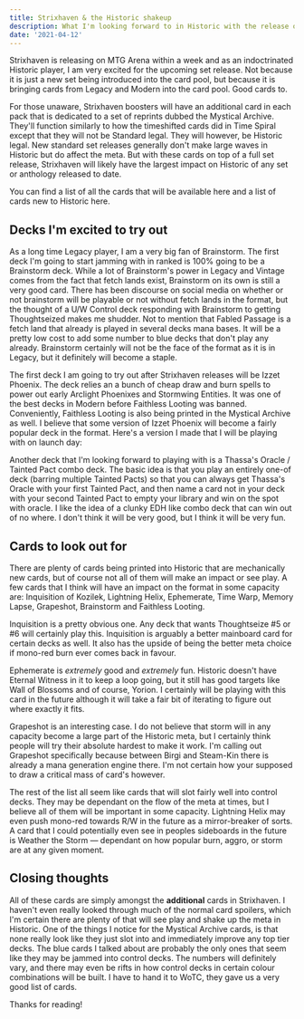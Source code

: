 ```yaml
---
title: Strixhaven & the Historic shakeup
description: What I'm looking forward to in Historic with the release of Strixhaven.
date: '2021-04-12'
---
```


Strixhaven is releasing on MTG Arena within a week and as an indoctrinated Historic player, I am very excited for the upcoming set release. Not because it is just a new set being introduced into the card pool, but because it is bringing cards from Legacy and Modern into the card pool. Good cards to.

For those unaware, Strixhaven boosters will have an additional card in each pack that is dedicated to a set of reprints dubbed the Mystical Archive. They'll function similarly to how the timeshifted cards did in Time Spiral except that they will not be Standard legal. They will however, be Historic legal. New standard set releases generally don't make large waves in Historic but do affect the meta. But with these cards on top of a full set release, Strixhaven will likely have the largest impact on Historic of any set or anthology released to date.

You can find a list of all the cards that will be available <ExternalLink href="https://scryfall.com/sets/sta">here</ExternalLink> and a list of cards new to Historic <ExternalLink href="https://www.reddit.com/r/magicTCG/comments/me5r6l/final_list_of_mystical_archive_cards_new_to/">here</ExternalLink>.

## Decks I'm excited to try out

As a long time Legacy player, I am a very big fan of <card-link>Brainstorm</card-link>. The first deck I'm going to start jamming with in ranked is 100% going to be a <card-link>Brainstorm</card-link> deck. While a lot of <card-link name='Brainstorm'>Brainstorm's</card-link> power in Legacy and Vintage comes from the fact that <card-link name='Arid Mesa'>fetch lands</card-link> exist, <card-link>Brainstorm</card-link> on its own is still a very good card. There has been discourse on social media on whether or not brainstorm will be playable or not without fetch lands in the format, but the thought of a U/W Control deck responding with <card-link>Brainstorm</card-link> to getting <card-link name='Thoughtseize'>Thoughtseized</card-link> makes me shudder. Not to mention that <card-link>Fabled Passage</card-link> is a fetch land that already is played in several decks mana bases. It will be a pretty low cost to add some number to blue decks that don't play any already. <card-link>Brainstorm</card-link> certainly will not be the face of the format as it is in Legacy, but it definitely will become a staple.

The first deck I am going to try out after Strixhaven releases will be Izzet Phoenix. The deck relies an a bunch of cheap draw and burn spells to power out early <card-link name="Arclight Phoenix">Arclight Phoenixes</card-link> and <card-link name='Stormwing Entity'>Stormwing Entities</card-link>. It was one of the best decks in Modern before <card-link>Faithless Looting</card-link> was banned. Conveniently, <card-link>Faithless Looting</card-link> is also being printed in the Mystical Archive as well. I believe that some version of Izzet Phoenix will become a fairly popular deck in the format. Here's a version I made that I will be playing with on launch day:

<deck-list heading="Izzet Phoenix" src="/assets/izzet_phoenix.dec"></deck-list>

Another deck that I'm looking forward to playing with is a <card-link>Thassa's Oracle</card-link> / <card-link>Tainted Pact</card-link> combo deck. The basic idea is that you play an entirely one-of deck (barring multiple <card-link name='Tainted Pact'>Tainted Pacts</card-link>) so that you can always get <card-link>Thassa's Oracle</card-link> with your first <card-link>Tainted Pact</card-link>, and then name a card not in your deck with your second <card-link>Tainted Pact</card-link> to empty your library and win on the spot with <card-link>oracle</card-link>. I like the idea of a clunky EDH like combo deck that can win out of no where. I don't think it will be very good, but I think it will be very fun.

## Cards to look out for

There are plenty of cards being printed into Historic that are mechanically new cards, but of course not all of them will make an impact or see play. A few cards that I think will have an impact on the format in some capacity are: <card-link>Inquisition of Kozilek</card-link>, <card-link>Lightning Helix</card-link>, <card-link>Ephemerate</card-link>, <card-link>Time Warp</card-link>, <card-link>Memory Lapse</card-link>, <card-link>Grapeshot</card-link>, <card-link>Brainstorm</card-link> and <card-link>Faithless Looting</card-link>.

<card-link name='Inquisition of Kozilek'>Inquisition</card-link> is a pretty obvious one. Any deck that wants <card-link>Thoughtseize</card-link> #5 or #6 will certainly play this. <card-link name='Inquisition of Kozilek'>Inquisition</card-link> is arguably a better mainboard card for certain decks as well. It also has the upside of being the better meta choice if mono-red burn ever comes back in favour.

<card-link>Ephemerate</card-link> is _extremely_ good and _extremely_ fun. Historic doesn't have <card-link>Eternal Witness</card-link> in it to keep a loop going, but it still has good targets like <card-link>Wall of Blossoms</card-link> and of course, <card-link name='Yorion, Sky Nomad'>Yorion</card-link>. I certainly will be playing with this card in the future although it will take a fair bit of iterating to figure out where exactly it fits.

<card-link>Grapeshot</card-link> is an interesting case. I do not believe that storm will in any capacity become a large part of the Historic meta, but I certainly think people will try their absolute hardest to make it work. I'm calling out <card-link>Grapeshot</card-link> specifically because between <card-link name='Birgi, God of Storytelling // Harnfel, Horn of Bounty'>Birgi</card-link> and <card-link name='Runaway Steam-Kin'>Steam-Kin</card-link> there is already a mana generation engine there. I'm not certain how your supposed to draw a critical mass of card's however.

The rest of the list all seem like cards that will slot fairly well into control decks. They may be dependant on the flow of the meta at times, but I believe all of them will be important in some capacity. <card-link>Lightning Helix</card-link> may even push mono-red towards R/W in the future as a mirror-breaker of sorts. A card that I could potentially even see in peoples sideboards in the future is <card-link>Weather the Storm</card-link> &mdash; dependant on how popular burn, aggro, or storm are at any given moment.

## Closing thoughts

All of these cards are simply amongst the **additional** cards in Strixhaven. I haven't even really looked through much of the normal card spoilers, which I'm certain there are plenty of that will see play and shake up the meta in Historic. One of the things I notice for the Mystical Archive cards, is that none really look like they just slot into and immediately improve any top tier decks. The blue cards I talked about are probably the only ones that seem like they may be jammed into control decks. The numbers will definitely vary, and there may even be rifts in how control decks in certain colour combinations will be built. I have to hand it to WoTC, they gave us a very good list of cards.

Thanks for reading!
